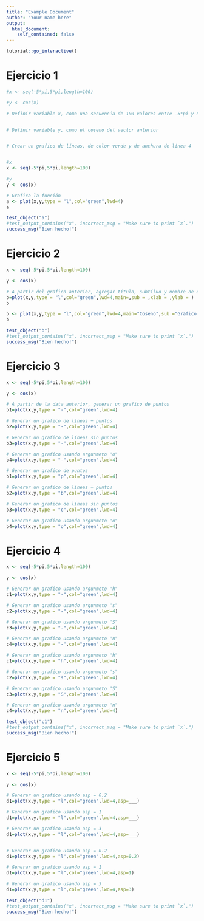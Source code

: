 ```yaml
---
title: "Example Document"
author: "Your name here"
output:
  html_document:
    self_contained: false
---
```


```r
tutorial::go_interactive()
```

# Ejercicio 1

```r
#x <- seq(-5*pi,5*pi,length=100)

#y <- cos(x)

```

```r
# Definir variable x, como una secuencia de 100 valores entre -5*pi y 5*pi 


# Definir variable y, como el coseno del vector anterior


# Crear un grafico de líneas, de color verde y de anchura de línea 4



```

```r
#x
x <- seq(-5*pi,5*pi,length=100)

#y
y <- cos(x)

# Grafica la función
a <- plot(x,y,type = "l",col="green",lwd=4)
a
```

```r
test_object("a")
#test_output_contains("x", incorrect_msg = "Make sure to print `x`.")
success_msg("Bien hecho!")
```

# Ejercicio 2

```r
x <- seq(-5*pi,5*pi,length=100)

y <- cos(x)

```

```r
# A partir del grafico anterior, agregar título, subtíluo y nombre de ejes
b=plot(x,y,type = "l",col="green",lwd=4,main=,sub = ,xlab = ,ylab = )
b


```

```r
b <- plot(x,y,type = "l",col="green",lwd=4,main="Coseno",sub ="Grafico 1" ,xlab = "eje x" ,ylab = "eje y" )
b
```

```r
test_object("b")
#test_output_contains("x", incorrect_msg = "Make sure to print `x`.")
success_msg("Bien hecho!")
```

# Ejercicio 3

```r
x <- seq(-5*pi,5*pi,length=100)

y <- cos(x)

```

```r
# A partir de la data anterior, generar un grafico de puntos
b1=plot(x,y,type = "-",col="green",lwd=4)

# Generar un grafico de líneas + puntos
b2=plot(x,y,type = "-",col="green",lwd=4)

# Generar un grafico de líneas sin puntos
b3=plot(x,y,type = "-",col="green",lwd=4)

# Generar un grafico usando argunmeto "o"
b4=plot(x,y,type = "-",col="green",lwd=4)


```

```r
# Generar un grafico de puntos
b1=plot(x,y,type = "p",col="green",lwd=4)

# Generar un grafico de líneas + puntos
b2=plot(x,y,type = "b",col="green",lwd=4)

# Generar un grafico de líneas sin puntos
b3=plot(x,y,type = "c",col="green",lwd=4)

# Generar un grafico usando argunmeto "o"
b4=plot(x,y,type = "o",col="green",lwd=4)
```

# Ejercicio 4

```r
x <- seq(-5*pi,5*pi,length=100)

y <- cos(x)

```

```r
# Generar un grafico usando argunmeto "h"
c1=plot(x,y,type = "-",col="green",lwd=4)

# Generar un grafico usando argunmeto "s"
c2=plot(x,y,type = "-",col="green",lwd=4)

# Generar un grafico usando argunmeto "S"
c3=plot(x,y,type = "-",col="green",lwd=4)

# Generar un grafico usando argunmeto "n"
c4=plot(x,y,type = "-",col="green",lwd=4)


```

```r
# Generar un grafico usando argunmeto "h"
c1=plot(x,y,type = "h",col="green",lwd=4)

# Generar un grafico usando argunmeto "s"
c2=plot(x,y,type = "s",col="green",lwd=4)

# Generar un grafico usando argunmeto "S"
c3=plot(x,y,type = "S",col="green",lwd=4)

# Generar un grafico usando argunmeto "n"
c4=plot(x,y,type = "n",col="green",lwd=4)
```

```r
test_object("c1")
#test_output_contains("x", incorrect_msg = "Make sure to print `x`.")
success_msg("Bien hecho!")
```

# Ejercicio 5

```r
x <- seq(-5*pi,5*pi,length=100)

y <- cos(x)

```

```r
# Generar un grafico usando asp = 0.2
d1=plot(x,y,type = "l",col="green",lwd=4,asp=___)

# Generar un grafico usando asp = 1
d1=plot(x,y,type = "l",col="green",lwd=4,asp=___)

# Generar un grafico usando asp = 3
d1=plot(x,y,type = "l",col="green",lwd=4,asp=___)



```

```r
# Generar un grafico usando asp = 0.2
d1=plot(x,y,type = "l",col="green",lwd=4,asp=0.2)

# Generar un grafico usando asp = 1
d1=plot(x,y,type = "l",col="green",lwd=4,asp=1)

# Generar un grafico usando asp = 3
d1=plot(x,y,type = "l",col="green",lwd=4,asp=3)
```

```r
test_object("d1")
#test_output_contains("x", incorrect_msg = "Make sure to print `x`.")
success_msg("Bien hecho!")
```